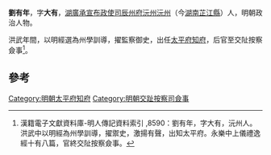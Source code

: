 '''劉有年'''，字'''大有'''，[[湖廣承宣布政使司|湖廣承宣布政使司]][[辰州府|辰州府]][[沅州|沅州]][[沅州|沅州]]（今[[湖南|湖南]][[芷江縣|芷江縣]]）人，明朝政治人物。

洪武年間，以明經選為州學訓導，擢監察御史，出任[[太平府|太平府]][[知府|知府]]，后官至交阯按察僉事<ref>漢籍電子文獻資料庫-明人傳記資料索引 ,8590：劉有年，字大有，沅州人。洪武中以明經為州學訓導，擢禦史，激揚有聲，出知太平府。永樂中上儀禮逸經十有八篇，官終交阯按察僉事。</ref>。

==參考==
{{reflist}}
{{明朝人物小作品}}
[[Category:明朝太平府知府|Category:明朝太平府知府]]
[[Category:明朝交趾按察司僉事|Category:明朝交趾按察司僉事]]